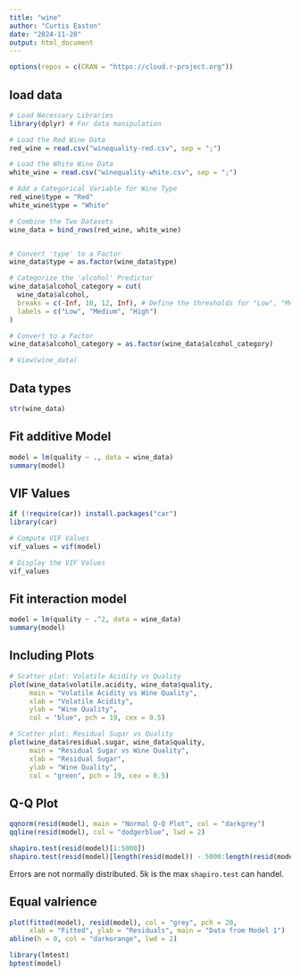 ```yaml
---
title: "wine"
author: "Curtis Easton"
date: "2024-11-20"
output: html_document
---
```


```r

options(repos = c(CRAN = "https://cloud.r-project.org"))

```

## load data

```r

# Load Necessary Libraries
library(dplyr) # For data manipulation

# Load the Red Wine Data
red_wine = read.csv("winequality-red.csv", sep = ";")

# Load the White Wine Data
white_wine = read.csv("winequality-white.csv", sep = ";")

# Add a Categorical Variable for Wine Type
red_wine$type = "Red"
white_wine$type = "White"

# Combine the Two Datasets
wine_data = bind_rows(red_wine, white_wine)


# Convert 'type' to a Factor
wine_data$type = as.factor(wine_data$type)

# Categorize the 'alcohol' Predictor
wine_data$alcohol_category = cut(
  wine_data$alcohol,
  breaks = c(-Inf, 10, 12, Inf), # Define the thresholds for "Low", "Medium", "High"
  labels = c("Low", "Medium", "High")
)

# Convert to a Factor
wine_data$alcohol_category = as.factor(wine_data$alcohol_category)

# View(wine_data)

```

## Data types


```r

str(wine_data)

```



## Fit additive Model

```r

model = lm(quality ~ ., data = wine_data)
summary(model)

```

## VIF Values


```r
if (!require(car)) install.packages("car")
library(car)

# Compute VIF Values
vif_values = vif(model)

# Display the VIF Values
vif_values


```

## Fit interaction model

```r


model = lm(quality ~ .^2, data = wine_data)
summary(model)


```

## Including Plots


```r

# Scatter plot: Volatile Acidity vs Quality
plot(wine_data$volatile.acidity, wine_data$quality,
     main = "Volatile Acidity vs Wine Quality",
     xlab = "Volatile Acidity",
     ylab = "Wine Quality",
     col = "blue", pch = 19, cex = 0.5)

# Scatter plot: Residual Sugar vs Quality
plot(wine_data$residual.sugar, wine_data$quality,
     main = "Residual Sugar vs Wine Quality",
     xlab = "Residual Sugar",
     ylab = "Wine Quality",
     col = "green", pch = 19, cex = 0.5)
```

## Q-Q Plot

```r
qqnorm(resid(model), main = "Normal Q-Q Plot", col = "darkgrey")
qqline(resid(model), col = "dodgerblue", lwd = 2)
```

```r
shapiro.test(resid(model)[1:5000])
shapiro.test(resid(model)[length(resid(model)) - 5000:length(resid(model))])
```

Errors are not normally distributed. 5k is the max `shapiro.test` can handel.

## Equal valrience

```r
plot(fitted(model), resid(model), col = "grey", pch = 20,
     xlab = "Fitted", ylab = "Residuals", main = "Data from Model 1")
abline(h = 0, col = "darkorange", lwd = 2)
```

```r
library(lmtest)
bptest(model)
```




